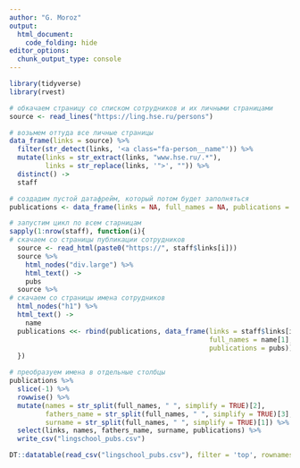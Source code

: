 ```yaml
---
author: "G. Moroz"
output: 
  html_document:
    code_folding: hide
editor_options: 
  chunk_output_type: console
---
```


```r
library(tidyverse)
library(rvest)

# обкачаем страницу со списком сотрудников и их личными страницами
source <- read_lines("https://ling.hse.ru/persons") 

# возьмем оттуда все личные страницы
data_frame(links = source) %>% 
  filter(str_detect(links, '<a class="fa-person__name"')) %>%
  mutate(links = str_extract(links, "www.hse.ru/.*"),
         links = str_replace(links, '">', "")) %>% 
  distinct() ->
  staff

# создадим пустой датафрейм, который потом будет заполняться
publications <- data_frame(links = NA, full_names = NA, publications = NA)

# запустим цикл по всем старницам
sapply(1:nrow(staff), function(i){
# скачаем со страницы публикации сотрудников
  source <- read_html(paste0("https://", staff$links[i]))
  source %>% 
    html_nodes("div.large") %>%
    html_text() ->
    pubs
  source %>% 
# скачаем со страницы имена сотрудников
  html_nodes("h1") %>%
  html_text() ->
    name
  publications <<- rbind(publications, data_frame(links = staff$links[i], 
                                                  full_names = name[1],
                                                  publications = pubs))
  })

# преобразуем имена в отдельные столбцы
publications %>% 
  slice(-1) %>% 
  rowwise() %>% 
  mutate(names = str_split(full_names, " ", simplify = TRUE)[2],
         fathers_name = str_split(full_names, " ", simplify = TRUE)[3],
         surname = str_split(full_names, " ", simplify = TRUE)[1]) %>% 
  select(links, names, fathers_name, surname, publications) %>% 
  write_csv("lingschool_pubs.csv")
```

```r
DT::datatable(read_csv("lingschool_pubs.csv"), filter = 'top', rownames = FALSE, options = list(pageLength = 50, dom = 'tip'))
```

